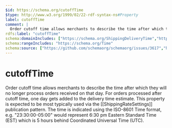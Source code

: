 ```yaml
---
$id: https://schema.org/cutoffTime
$type: http://www.w3.org/1999/02/22-rdf-syntax-ns#Property
label: cutoffTime
comment: |
  Order cutoff time allows merchants to describe the time after which they will no longer process orders received on that day. For orders processed after cutoff time, one day gets added to the delivery time estimate. This property is expected to be most typically used via the [[ShippingRateSettings]] publication pattern. The time is indicated using the ISO-8601 Time format, e.g. "23:30:00-05:00" would represent 6:30 pm Eastern Standard Time (EST) which is 5 hours behind Coordinated Universal Time (UTC).
rdfs:label: "cutoffTime"
schema:domainIncludes: ["https://schema.org/ShippingDeliveryTime","https://schema.org/ServicePeriod"]
schema:rangeIncludes: "https://schema.org/Time"
schema:source: ["https://github.com/schemaorg/schemaorg/issues/3617","https://github.com/schemaorg/schemaorg/issues/2506"]
---
```


# cutoffTime

Order cutoff time allows merchants to describe the time after which they will no longer process orders received on that day. For orders processed after cutoff time, one day gets added to the delivery time estimate. This property is expected to be most typically used via the [[ShippingRateSettings]] publication pattern. The time is indicated using the ISO-8601 Time format, e.g. "23:30:00-05:00" would represent 6:30 pm Eastern Standard Time (EST) which is 5 hours behind Coordinated Universal Time (UTC).

